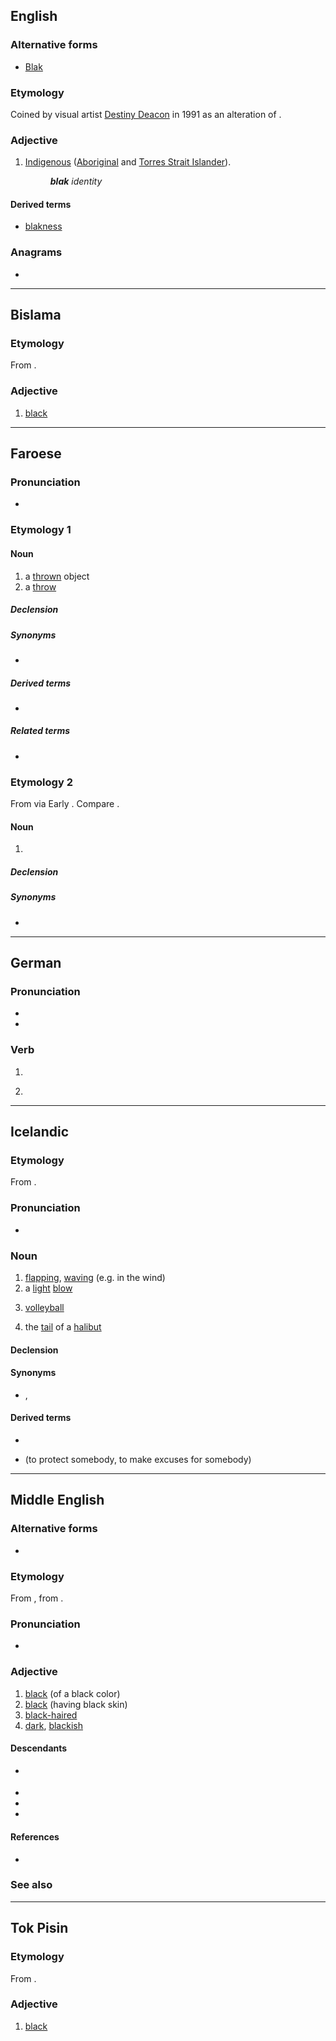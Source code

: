 ==English==

===Alternative forms===
* [[Blak]]

===Etymology===
Coined by visual artist [[w:Destiny Deacon|Destiny Deacon]] in 1991 as an alteration of {{m|en|black}}.

===Adjective===
{{en-adj|?}}

# {{lb|en|Australia}} [[Indigenous]] ([[Aboriginal]] and [[Torres Strait Islander]]).
#: '''''blak''' identity''

====Derived terms====
* [[blakness]]

===Anagrams===
* {{anagrams|en|a=abkl|Balk|balk}}

----

==Bislama==

===Etymology===
From {{inh|bi|en|black}}.

===Adjective===
{{head|bi|adjective}}

# [[black]]

----

==Faroese==

===Pronunciation===
* {{IPA|fo|/plɛaːk/}}
*: {{rhymes|fo|ɛaːk}}

===Etymology 1===
{{verbal noun of|fo|blaka}}

====Noun====
{{fo-noun|n|blaks|bløk}}

# a [[thrown]] object
# a [[throw]]

=====Declension=====
{{fo-decl-noun-n5|bl|a|k|ø}}

=====Synonyms=====
* {{l|fo|kast}}

=====Derived terms=====
* {{l|fo|kavablak}}

=====Related terms=====
* {{l|fo|blaka}}

===Etymology 2===
From {{der|fo|sga|bláthach}} via Early {{der|fo|sco-smi|-}}. Compare {{cog|gd|blàthach}}.

====Noun====
{{fo-noun|n|blaks|-}}

# {{l|en|buttermilk}}

=====Declension=====
{{fo-decl-noun-n5-s|blak}}

=====Synonyms=====
* {{l|fo|blaðak}}

----

==German==

===Pronunciation===
* {{audio|de|De-blak.ogg|Audio}}
* {{rhymes|de|aːk}}

===Verb===
{{head|de|verb form}}

# {{verb form of|de|blaken||s|imp}}
# {{lb|de|colloquial}} {{verb form of|de|blaken||1|s|pres}}

----

==Icelandic==
{{wikipedia|lang=is}}

===Etymology===
From {{der|is|non|blak}}.

===Pronunciation===
* {{IPA|is|/plaːk/}}
*: {{rhymes|is|aːk}}

===Noun===
{{is-noun|n|blaks|blök}}

# [[flapping]], [[waving]] (e.g. in the wind)
# a [[light]] [[blow]]
# {{lb|is|sports}} [[volleyball]]
# the [[tail]] of a [[halibut]]

====Declension====
{{is-decl-noun-n-s|bl|a|k}}

====Synonyms====
* {{sense|light blow}} {{l|is|skellur}}, {{l|is|högg}}

====Derived terms====
{{rel-top| derived terms}}
* {{l|is|strandblak}}
{{rel-mid}}
{{rel-bottom}}

{{rel-top| derived terms}}
* {{l|is|bera blak af|bera blak af einhverjum}} (to protect somebody, to make excuses for somebody)
{{rel-mid}}
{{rel-bottom}}

----

==Middle English==

===Alternative forms===
* {{alter|enm|blake|blakke|black|blac}}

===Etymology===
From {{inh|enm|ang|blæc}}, from {{inh|enm|gem-pro|*blakaz}}.

===Pronunciation===
* {{IPA|enm|/blak/|/blaːk/}}

===Adjective===
{{enm-adj|blake|blakker|blakkest}}

# [[black]] (of a black color)
# [[black]] (having black skin)
# [[black-haired]]
# [[dark]], [[blackish]]

====Descendants====
* {{desc|en|black}} {{see desc}}
* {{desc|sco|black}}
* {{desc|yol|bhlock}}
* {{desctree|da|blæk|bor=1}}

====References====
* {{R:MED Online|entry=blā̆k |pos=adj|id=MED5068}}

===See also===
{{table:colors/enm}}

----

==Tok Pisin==

===Etymology===
From {{inh|tpi|en|black}}.

===Adjective===
{{head|tpi|adjective}}

# [[black]]

{{topic|tpi|Colors}}
